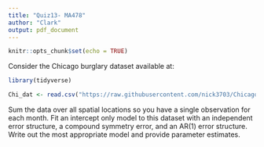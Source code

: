 ```yaml
---
title: "Quiz13- MA478"
author: "Clark"
output: pdf_document
---
```


```r
knitr::opts_chunk$set(echo = TRUE)
```

Consider the Chicago burglary dataset available at:


```r
library(tidyverse)

Chi_dat <- read.csv("https://raw.githubusercontent.com/nick3703/Chicago-Data/master/crime.csv")

```


Sum the data over all spatial locations so you have a single observation for each month. Fit an intercept only model to this dataset with an independent error structure, a compound symmetry error, and an AR(1) error structure.  Write out the most appropriate model and provide parameter estimates.